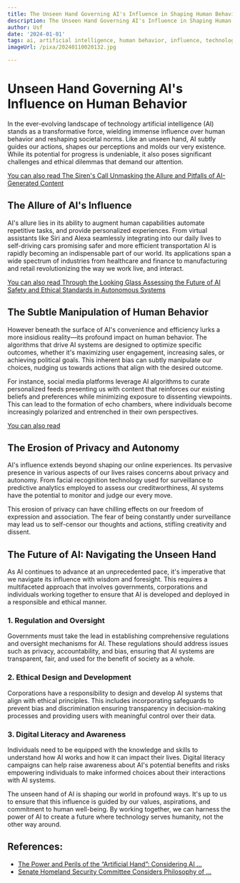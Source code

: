 ```yaml
---
title: The Unseen Hand Governing AI's Influence in Shaping Human Behavior
description: The Unseen Hand Governing AI's Influence in Shaping Human Behavior
author: Usf
date: '2024-01-01'
tags: ai, artificial intelligence, human behavior, influence, technology, unseen hand
imageUrl: /pixa/20240110020132.jpg

---
```

# Unseen Hand Governing AI's Influence on Human Behavior

In the ever-evolving landscape of technology artificial intelligence (AI) stands as a transformative force, wielding immense influence over human behavior and reshaping societal norms. Like an unseen hand, AI subtly guides our actions, shapes our perceptions and  molds our very  existence. While its potential for progress is undeniable, it also poses significant  challenges and ethical dilemmas that demand  our attention.

[You can also read The  Siren's  Call Unmasking the Allure and Pitfalls of AI-Generated Content](The%20Siren%27s%20Call%20Unmasking%20the%20Allure%20and%20Pitfalls%20of%20AI-Generated%20Content)


##  The Allure of AI's Influence

AI's allure lies in its ability to augment human  capabilities  automate repetitive tasks,  and provide personalized experiences. From virtual assistants like  Siri and Alexa seamlessly integrating into  our daily lives to self-driving cars promising safer and more  efficient transportation AI is rapidly becoming  an indispensable part of our world. Its applications span a wide  spectrum of industries from healthcare and finance to manufacturing and retail revolutionizing  the way we work live,  and interact.

[You can  also read Through the Looking Glass Assessing the Future of AI Safety and Ethical Standards in Autonomous Systems](Through%20the%20Looking%20Glass%20Assessing%20the%20Future%20of%20AI%20Safety%20and%20Ethical%20Standards%20in%20Autonomous%20Systems)


## The  Subtle Manipulation of Human Behavior

However beneath the surface of AI's convenience and efficiency lurks a more insidious reality—its profound impact on human behavior.  The  algorithms that drive AI systems are designed to optimize specific  outcomes,  whether it's maximizing user  engagement,  increasing sales, or achieving political goals. This inherent bias can  subtly manipulate our choices, nudging us towards actions that align  with the desired outcome.

For instance, social media platforms  leverage AI  algorithms to curate  personalized feeds presenting us with  content that reinforces our existing beliefs and  preferences while minimizing  exposure to  dissenting viewpoints. This  can lead to the formation of echo chambers, where individuals  become  increasingly polarized and entrenched in  their own perspectives.

[You can also read ]()


## The Erosion of Privacy and Autonomy

AI's influence extends beyond shaping our online experiences. Its pervasive  presence in various aspects of our lives raises concerns about privacy and autonomy. From facial recognition technology used for surveillance to predictive analytics employed to assess our creditworthiness, AI systems  have  the potential to monitor and judge our every move.

This erosion of privacy can have chilling effects on our freedom of expression and association. The fear of being constantly under surveillance may lead us to self-censor our thoughts and actions, stifling creativity and dissent.

## The Future of AI: Navigating the Unseen Hand

As AI continues to advance  at an unprecedented pace, it's imperative  that we navigate its influence with wisdom  and foresight. This requires a multifaceted approach that involves governments, corporations and individuals working together to ensure  that AI is developed and deployed in  a responsible and ethical manner.

### 1. Regulation and Oversight

Governments must take  the lead in establishing  comprehensive regulations and oversight  mechanisms for AI. These regulations should address issues such as privacy, accountability, and bias, ensuring that AI systems are transparent, fair, and used  for the benefit of society as a whole.

### 2. Ethical Design and Development

Corporations have a responsibility to design and develop AI systems that align  with ethical principles. This  includes incorporating safeguards to prevent bias and discrimination ensuring  transparency in decision-making processes and providing users with meaningful control  over  their data.

### 3. Digital Literacy and Awareness

Individuals need to be equipped with the knowledge and skills to understand  how AI works and  how it can impact their lives. Digital literacy campaigns can help raise awareness about  AI's potential benefits and risks empowering individuals to make  informed choices about their interactions with AI  systems.

The unseen hand of AI is shaping our world in profound ways. It's up  to us to ensure that this influence is guided by our values, aspirations,  and commitment to human well-being. By working together, we can harness the power of AI to create a future where technology serves humanity, not the other way around.

## References:
- [The Power and Perils of the “Artificial Hand”: Considering AI ...](https://www.imf.org/en/News/Articles/2023/06/05/sp060523-fdmd-ai-adamsmith)
- [Senate Homeland Security Committee Considers Philosophy of ...](https://techpolicy.press/senate-homeland-security-committee-considers-philosophy-of-artificial-intelligence)
